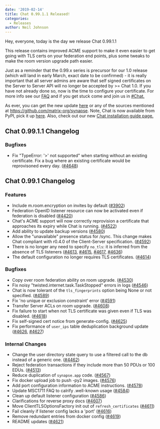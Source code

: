 ```yaml
---
date: '2019-02-14'
title: Chat 0.99.1.1 Released!
categories:
  - Releases
author: Neil Johnson
---
```


Hey, everyone, today is the day we release Chat 0.99.1.1

This release contains improved ACME support to make it even easier to get going with TLS certs on your federation end points, plus some tweaks to make the room version upgrade path easier.

Just as a reminder that the 0.99.x series is precursor for our 1.0 release (which will land in early March, exact date to be confirmed) - it is really important that all server admins are aware that self signed certificates on the Server to Server API will no longer be accepted by &gt;= Chat 1.0. If you have not already done so, now is the time to configure your certificate. For more info see our <a href="https://github.com/matrix-org/synapse/blob/master/docs/MSC1711_certificates_FAQ.md">FAQ</a> and if you get stuck come and join us in <a href="https://to.chat.dingshunyu.top/#/#synapse:matrix.org">#Chat.</a>

As ever, you can get the new update <a href="https://github.com/matrix-org/synapse/releases/tag/v0.99.1.1">here</a> or any of the sources mentioned at <a href="https://github.com/matrix-org/synapse">https://github.com/matrix-org/synapse</a>. Note, Chat is now available from PyPI, pick it up <a href="https://pypi.org/project/matrix-synapse/">here</a>. Also, check out our new <a href="/docs/guides/installing-synapse">Chat installation guide page.</a>
<h2>Chat 0.99.1.1 Changelog</h2>
<div class="release-header">
<div class="d-flex flex-items-start"></div>
</div>
<div class="markdown-body">
<h3>Bugfixes</h3>
<ul>
 	<li>Fix "TypeError: '&gt;' not supported" when starting without an existing certificate.
Fix a bug where an existing certificate would be reprovisoned every day. (<a href="https://github.com/matrix-org/synapse/issues/4648" data-hovercard-type="pull_request" data-hovercard-url="/matrix-org/synapse/pull/4648/hovercard" aria-describedby="hovercard-aria-description">#4648</a>)</li>
</ul>
</div>
<h2>Chat 0.99.1 Changelog</h2>
<h3>Features</h3>
<ul>
 	<li>Include m.room.encryption on invites by default (<a href="https://github.com/matrix-org/synapse/issues/3902" data-hovercard-type="pull_request" data-hovercard-url="/matrix-org/synapse/pull/3902/hovercard" aria-describedby="hovercard-aria-description">#3902</a>)</li>
 	<li>Federation OpenID listener resource can now be activated even if federation is disabled (<a href="https://github.com/matrix-org/synapse/issues/4420" data-hovercard-type="pull_request" data-hovercard-url="/matrix-org/synapse/pull/4420/hovercard" aria-describedby="hovercard-aria-description">#4420</a>)</li>
 	<li>Chat's ACME support will now correctly reprovision a certificate that approaches its expiry while Chat is running. (<a href="https://github.com/matrix-org/synapse/issues/4522" data-hovercard-type="pull_request" data-hovercard-url="/matrix-org/synapse/pull/4522/hovercard" aria-describedby="hovercard-aria-description">#4522</a>)</li>
 	<li>Add ability to update backup versions (<a href="https://github.com/matrix-org/synapse/issues/4580" data-hovercard-type="pull_request" data-hovercard-url="/matrix-org/synapse/pull/4580/hovercard" aria-describedby="hovercard-aria-description">#4580</a>)</li>
 	<li>Allow the "unavailable" presence status for /sync.
This change makes Chat compliant with r0.4.0 of the Client-Server specification. (<a href="https://github.com/matrix-org/synapse/issues/4592" data-hovercard-type="pull_request" data-hovercard-url="/matrix-org/synapse/pull/4592/hovercard" aria-describedby="hovercard-aria-description">#4592</a>)</li>
 	<li>There is no longer any need to specify <code>no_tls</code>: it is inferred from the absence of TLS listeners (<a href="https://github.com/matrix-org/synapse/issues/4613" data-hovercard-type="pull_request" data-hovercard-url="/matrix-org/synapse/pull/4613/hovercard" aria-describedby="hovercard-aria-description">#4613</a>, <a href="https://github.com/matrix-org/synapse/issues/4615" data-hovercard-type="pull_request" data-hovercard-url="/matrix-org/synapse/pull/4615/hovercard" aria-describedby="hovercard-aria-description">#4615</a>, <a href="https://github.com/matrix-org/synapse/issues/4617" data-hovercard-type="pull_request" data-hovercard-url="/matrix-org/synapse/pull/4617/hovercard" aria-describedby="hovercard-aria-description">#4617</a>, <a href="https://github.com/matrix-org/synapse/issues/4636" data-hovercard-type="pull_request" data-hovercard-url="/matrix-org/synapse/pull/4636/hovercard" aria-describedby="hovercard-aria-description">#4636</a>)</li>
 	<li>The default configuration no longer requires TLS certificates. (<a href="https://github.com/matrix-org/synapse/issues/4614" data-hovercard-type="pull_request" data-hovercard-url="/matrix-org/synapse/pull/4614/hovercard" aria-describedby="hovercard-aria-description">#4614</a>)</li>
</ul>
<h3>Bugfixes</h3>
<ul>
 	<li>Copy over room federation ability on room upgrade. (<a href="https://github.com/matrix-org/synapse/issues/4530" data-hovercard-type="pull_request" data-hovercard-url="/matrix-org/synapse/pull/4530/hovercard" aria-describedby="hovercard-aria-description">#4530</a>)</li>
 	<li>Fix noisy "twisted.internet.task.TaskStopped" errors in logs (<a href="https://github.com/matrix-org/synapse/issues/4546" data-hovercard-type="pull_request" data-hovercard-url="/matrix-org/synapse/pull/4546/hovercard" aria-describedby="hovercard-aria-description">#4546</a>)</li>
 	<li>Chat is now tolerant of the <code>tls_fingerprints</code> option being None or not specified. (<a href="https://github.com/matrix-org/synapse/issues/4589" data-hovercard-type="pull_request" data-hovercard-url="/matrix-org/synapse/pull/4589/hovercard" aria-describedby="hovercard-aria-description">#4589</a>)</li>
 	<li>Fix 'no unique or exclusion constraint' error (<a href="https://github.com/matrix-org/synapse/issues/4591" data-hovercard-type="pull_request" data-hovercard-url="/matrix-org/synapse/pull/4591/hovercard" aria-describedby="hovercard-aria-description">#4591</a>)</li>
 	<li>Transfer Server ACLs on room upgrade. (<a href="https://github.com/matrix-org/synapse/issues/4608" data-hovercard-type="pull_request" data-hovercard-url="/matrix-org/synapse/pull/4608/hovercard" aria-describedby="hovercard-aria-description">#4608</a>)</li>
 	<li>Fix failure to start when not TLS certificate was given even if TLS was disabled. (<a href="https://github.com/matrix-org/synapse/issues/4618" data-hovercard-type="pull_request" data-hovercard-url="/matrix-org/synapse/pull/4618/hovercard" aria-describedby="hovercard-aria-description">#4618</a>)</li>
 	<li>Fix self-signed cert notice from generate-config. (<a href="https://github.com/matrix-org/synapse/issues/4625" data-hovercard-type="pull_request" data-hovercard-url="/matrix-org/synapse/pull/4625/hovercard" aria-describedby="hovercard-aria-description">#4625</a>)</li>
 	<li>Fix performance of <code>user_ips</code> table deduplication background update (<a href="https://github.com/matrix-org/synapse/issues/4626" data-hovercard-type="pull_request" data-hovercard-url="/matrix-org/synapse/pull/4626/hovercard" aria-describedby="hovercard-aria-description">#4626</a>, <a href="https://github.com/matrix-org/synapse/issues/4627" data-hovercard-type="pull_request" data-hovercard-url="/matrix-org/synapse/pull/4627/hovercard" aria-describedby="hovercard-aria-description">#4627</a>)</li>
</ul>
<h3>Internal Changes</h3>
<ul>
 	<li>Change the user directory state query to use a filtered call to the db instead of a generic one. (<a href="https://github.com/matrix-org/synapse/issues/4462" data-hovercard-type="pull_request" data-hovercard-url="/matrix-org/synapse/pull/4462/hovercard" aria-describedby="hovercard-aria-description">#4462</a>)</li>
 	<li>Reject federation transactions if they include more than 50 PDUs or 100 EDUs. (<a href="https://github.com/matrix-org/synapse/issues/4513" data-hovercard-type="pull_request" data-hovercard-url="/matrix-org/synapse/pull/4513/hovercard" aria-describedby="hovercard-aria-description">#4513</a>)</li>
 	<li>Reduce duplication of <code>synapse.app</code> code. (<a href="https://github.com/matrix-org/synapse/issues/4567" data-hovercard-type="pull_request" data-hovercard-url="/matrix-org/synapse/pull/4567/hovercard" aria-describedby="hovercard-aria-description">#4567</a>)</li>
 	<li>Fix docker upload job to push -py2 images. (<a href="https://github.com/matrix-org/synapse/issues/4576" data-hovercard-type="pull_request" data-hovercard-url="/matrix-org/synapse/pull/4576/hovercard" aria-describedby="hovercard-aria-description">#4576</a>)</li>
 	<li>Add port configuration information to ACME instructions. (<a href="https://github.com/matrix-org/synapse/issues/4578" data-hovercard-type="pull_request" data-hovercard-url="/matrix-org/synapse/pull/4578/hovercard" aria-describedby="hovercard-aria-description">#4578</a>)</li>
 	<li>Update MSC1711 FAQ to calrify .well-known usage (<a href="https://github.com/matrix-org/synapse/issues/4584" data-hovercard-type="pull_request" data-hovercard-url="/matrix-org/synapse/pull/4584/hovercard" aria-describedby="hovercard-aria-description">#4584</a>)</li>
 	<li>Clean up default listener configuration (<a href="https://github.com/matrix-org/synapse/issues/4586" data-hovercard-type="pull_request" data-hovercard-url="/matrix-org/synapse/pull/4586/hovercard" aria-describedby="hovercard-aria-description">#4586</a>)</li>
 	<li>Clarifications for reverse proxy docs (<a href="https://github.com/matrix-org/synapse/issues/4607" data-hovercard-type="pull_request" data-hovercard-url="/matrix-org/synapse/pull/4607/hovercard" aria-describedby="hovercard-aria-description">#4607</a>)</li>
 	<li>Move ClientTLSOptionsFactory init out of <code>refresh_certificates</code> (<a href="https://github.com/matrix-org/synapse/issues/4611" data-hovercard-type="pull_request" data-hovercard-url="/matrix-org/synapse/pull/4611/hovercard" aria-describedby="hovercard-aria-description">#4611</a>)</li>
 	<li>Fail cleanly if listener config lacks a 'port' (<a href="https://github.com/matrix-org/synapse/issues/4616" data-hovercard-type="pull_request" data-hovercard-url="/matrix-org/synapse/pull/4616/hovercard" aria-describedby="hovercard-aria-description">#4616</a>)</li>
 	<li>Remove redundant entries from docker config (<a href="https://github.com/matrix-org/synapse/issues/4619" data-hovercard-type="pull_request" data-hovercard-url="/matrix-org/synapse/pull/4619/hovercard" aria-describedby="hovercard-aria-description">#4619</a>)</li>
 	<li>README updates (<a href="https://github.com/matrix-org/synapse/issues/4621" data-hovercard-type="pull_request" data-hovercard-url="/matrix-org/synapse/pull/4621/hovercard" aria-describedby="hovercard-aria-description">#4621</a>)</li>
</ul>